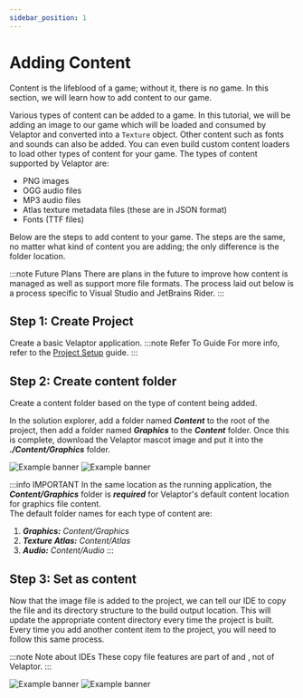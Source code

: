 ```yaml
---
sidebar_position: 1
---
```



# Adding Content

Content is the lifeblood of a game; without it, there is no game. In this section, we will
learn how to add content to our game.

Various types of content can be added to a game. In this tutorial, we will be adding an image to our game which will be loaded and consumed by Velaptor and converted into a `Texture` object. Other content such as fonts and sounds can also be added. You can even build custom content loaders to load other types of content for your game.
The types of content supported by Velaptor are:
- PNG images
- OGG audio files
- MP3 audio files
- Atlas texture metadata files (these are in JSON format)
- Fonts (TTF files)

Below are the steps to add content to your game. The steps are the same, no matter what kind of content you are adding;
the only difference is the folder location.

:::note Future Plans
There are plans in the future to improve how content is managed as well as support more file formats.
The process laid out below is a process specific to Visual Studio and JetBrains Rider.
:::


## <span className="color-step">Step 1: Create Project</span>

Create a basic Velaptor application.
:::note Refer To Guide
For more info, refer to the [Project Setup](../project-setup) guide.
:::


## <span className="color-step">Step 2: Create content folder</span>

Create a content folder based on the type of content being added.


In the solution explorer, add a folder named _**Content**_ to the root of the project, then add a folder named _**Graphics**_ to the _**Content**_ folder.
Once this is complete, download the Velaptor mascot image and put it into the _**./Content/Graphics**_ folder.

<Tabs>
    <TabItem value="vs" label="Visual Studio" default>
        <img style={{width: '70%'}} src={require('@site/static/img/guides/rendering-textures/add-texture-vs.gif').default} alt="Example banner"/>
    </TabItem>
    <TabItem value="banana" label="JetBrains Rider">
        <img style={{width: '70%'}} src={require('@site/static/img/guides/rendering-textures/add-texture-rider.gif').default} alt="Example banner"/>
    </TabItem>
</Tabs>

:::info IMPORTANT
In the same location as the running application, the _**Content/Graphics**_ folder is _**required**_ for Velaptor's default content location for graphics file content.  
The default folder names for each type of content are:
1. _**Graphics:**_ _Content/Graphics_
2. _**Texture Atlas:**_ _Content/Atlas_
3. _**Audio:**_ _Content/Audio_
:::


## <span className="color-step">Step 3: Set as content</span>

Now that the image file is added to the project, we can tell our IDE to copy the file and its directory
structure to the build output location. This will update the appropriate content directory every time the
project is built. Every time you add another content item to the project, you will need to follow this same process.

:::note Note about IDEs
These copy file features are part of <Url href="visualstudio.microsoft.com/" text="Visual Studio" openInNewTab="true"/> and
<Url href="www.jetbrains.com/rider/" text="JetBrains Rider" openInNewTab="true"/>, not of Velaptor.
:::

<Tabs>
    <TabItem value="vs" label="Visual Studio" default>
        <img style={{width: '70%'}} src={require('@site/static/img/guides/rendering-textures/texture-properties-vs.gif').default} alt="Example banner"/>
    </TabItem>
    <TabItem value="banana" label="JetBrains Rider">
        <img style={{width: '70%'}} src={require('@site/static/img/guides/rendering-textures/texture-properties-rider.gif').default} alt="Example banner"/>
    </TabItem>
</Tabs>
